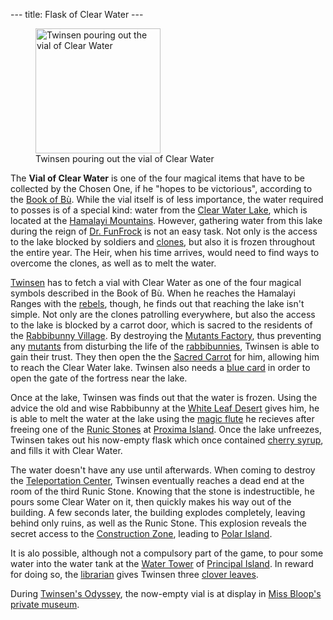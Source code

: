 ---
title: Flask of Clear Water
---

{{twinsunica import}}{{Infobox Item
 |image=Flask of clear water1.png
 |type=
 |critical=yes
 |magical=yes
 |unique=yes
 |lba1=yes
 |lba2=
 |upgrades=no
 |rowposition=
 |columnposition=
 |effect=
 |effectamount=
 |purpose=
 |combattype=none
 |powerlevel=
 |rate=none
 |range=none
 |damage=none
}}
[[Image:11_runestone_clear_warer.gif|right|200px|thumb|Twinsen pouring out the vial of Clear Water]]

The '''Vial of Clear Water''' is one of the four magical items that have to be collected by the Chosen One, if he "hopes to be victorious", according to the [[Book of Bù]]. While the vial itself is of less importance, the water required to posses is of a special kind: water from the [[Clear Water Lake]], which is located at the [[Hamalayi Mountains]]. However, gathering water from this lake during the reign of [[Dr. FunFrock]] is not an easy task. Not only is the access to the lake blocked by soldiers and [[clones]], but also it is frozen throughout the entire year. The Heir, when his time arrives, would need to find ways to overcome the clones, as well as to melt the water.

[[Twinsen]] has to fetch a vial with Clear Water as one of the four magical symbols described in the Book of Bù. When he reaches the Hamalayi Ranges with the [[rebels]], though, he finds out that reaching the lake isn't simple. Not only are the clones patrolling everywhere, but also the access to the lake is blocked by a carrot door, which is sacred to the residents of the [[Rabbibunny Village]]. By destroying the [[Mutants Factory]], thus preventing any [[mutants]] from disturbing the life of the [[rabbibunnies]], Twinsen is able to gain their trust. They then open the the [[Sacred Carrot]] for him, allowing him to reach the Clear Water lake. Twinsen also needs a [[blue card]] in order to open the gate of the fortress near the lake.

Once at the lake, Twinsen was finds out that the water is frozen. Using the advice the old and wise Rabbibunny at the [[White Leaf Desert]] gives him, he is able to melt the water at the lake using the [[magic flute]] he recieves after freeing one of the [[Runic Stones]] at [[Proxima Island]]. Once the lake unfreezes, Twinsen takes out his now-empty flask which once contained [[cherry syrup]], and fills it with Clear Water.

The water doesn't have any use until afterwards. When coming to destroy the [[Teleportation Center]], Twinsen eventually reaches a dead end at the room of the third Runic Stone. Knowing that the stone is indestructible, he pours some Clear Water on it, then quickly makes his way out of the building. A few seconds later, the building explodes completely, leaving behind only ruins, as well as the Runic Stone. This explosion reveals the secret access to the [[Construction Zone]], leading to [[Polar Island]].


It is alo possible, although not a compulsory part of the game, to pour some water into the water tank at the [[Water Tower]] of [[Principal Island]]. In reward for doing so, the [[librarian]] gives Twinsen three [[clover leaves]].

During [[Twinsen's Odyssey]], the now-empty vial is at display in [[Miss Bloop's private museum]].